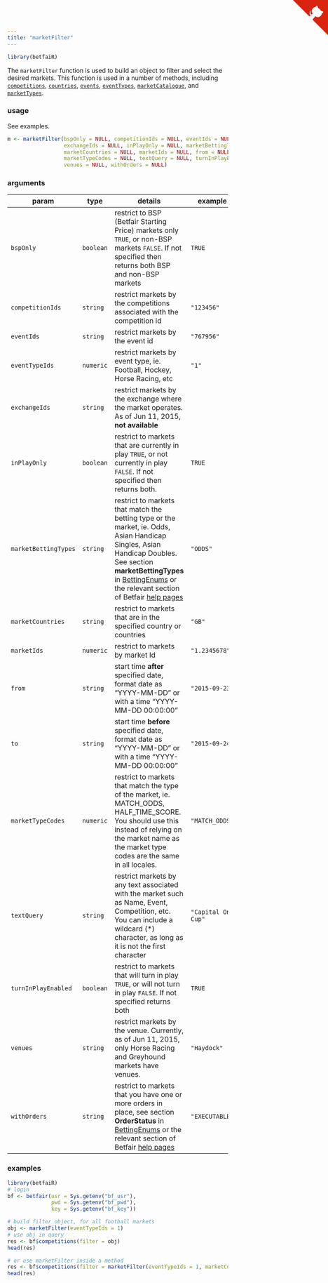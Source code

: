 ```yaml
---
title: "marketFilter"
---
```


```r
library(betfaiR)
```
The `marketFilter` function is used to build an object to filter and select the desired markets.  This function is used in a number of methods, including [`competitions`](methods_competitions.html), [`countries`](methods_countries.html), [`events`](methods_events.html), [`eventTypes`](methods_eventTypes.html), [`marketCatalogue`](methods_marketCatalogue.html), and [`marketTypes`](methods_marketTypes.html).

### usage

See examples.

```r
m <- marketFilter(bspOnly = NULL, competitionIds = NULL, eventIds = NULL, eventTypeIds = NULL,
                  exchangeIds = NULL, inPlayOnly = NULL, marketBettingTypes = NULL,
                  marketCountries = NULL, marketIds = NULL, from = NULL, to = NULL,
                  marketTypeCodes = NULL, textQuery = NULL, turnInPlayEnabled = NULL,
                  venues = NULL, withOrders = NULL)
```

### arguments

param | type | details                                            | example
------|------|----------------------------------------------------|-------------
`bspOnly` | `boolean` | restrict to BSP (Betfair Starting Price) markets only `TRUE`, or non-BSP markets `FALSE`.  If not specified then returns both BSP and non-BSP markets | `TRUE`
`competitionIds` | `string` | restrict markets by the competitions associated with the competition id | `"123456"`
`eventIds` | `string` | restrict markets by the event id | `"767956"`
`eventTypeIds` | `numeric` | restrict markets by event type, ie. Football, Hockey, Horse Racing, etc | `"1"`
`exchangeIds` | `string` | restrict markets by the exchange where the market operates.  As of Jun 11, 2015, **not available** |
`inPlayOnly` | `boolean` | restrict to markets that are currently in play `TRUE`, or not currently in play `FALSE`.  If not specified then returns both. | `TRUE`
`marketBettingTypes` | `string` | restrict to markets that match the betting type or the market, ie. Odds, Asian Handicap Singles, Asian Handicap Doubles.  See section **marketBettingTypes** in [BettingEnums](betting_enums.html) or the relevant section of Betfair [help pages](https://api.developer.betfair.com/services/webapps/docs/display/1smk3cen4v3lu3yomq5qye0ni/Betting+Enums#MarketBettingType) | `"ODDS"`
`marketCountries` | `string` | restrict to markets that are in the specified country or countries | `"GB"`
`marketIds` | `numeric` | restrict to markets by market Id | `"1.2345678"`
`from` | `string` | start time **after** specified date, format date as "YYYY-MM-DD" or with a time "YYYY-MM-DD 00:00:00" | `"2015-09-23"`
`to` | `string` | start time **before** specified date, format date as "YYYY-MM-DD" or with a time "YYYY-MM-DD 00:00:00" | `"2015-09-24"`
`marketTypeCodes` | `numeric` | restrict to markets that match the type of the market, ie. MATCH_ODDS, HALF_TIME_SCORE.  You should use this instead of relying on the market name as the market type codes are the same in all locales. | `"MATCH_ODDS"`
`textQuery` | `string` | restrict markets by any text associated with the market such as Name, Event, Competition, etc.  You can include a wildcard (\*) character, as long as it is not the first character | `"Capital One Cup"`
`turnInPlayEnabled` | `boolean` | restrict to markets that will turn in play `TRUE`, or will not turn in play `FALSE`.  If not specified returns both | `TRUE`
`venues` | `string` | restrict markets by the venue.  Currently, as of Jun 11, 2015, only Horse Racing and Greyhound markets have venues. | `"Haydock"`
`withOrders` | `string` | restrict to markets that you have one or more orders in place, see section **OrderStatus** in [BettingEnums](betting_enums.html) or the relevant section of Betfair [help pages](https://api.developer.betfair.com/services/webapps/docs/display/1smk3cen4v3lu3yomq5qye0ni/Betting+Enums#OrderStatus) | `"EXECUTABLE"`

### examples

```r
library(betfaiR)
# login
bf <- betfair(usr = Sys.getenv("bf_usr"),
              pwd = Sys.getenv("bf_pwd"),
              key = Sys.getenv("bf_key"))

# build filter object, for all football markets
obj <- marketFilter(eventTypeIds = 1)
# use obj in query
res <- bf$competitions(filter = obj)
head(res)

# or use marketFilter inside a method
res <- bf$competitions(filter = marketFilter(eventTypeIds = 1, marketCountries = "GB"))
head(res)
```

<a href="https://github.com/durtal/betfaiR" class="github-corner"><svg width="80" height="80" viewBox="0 0 250 250" style="fill:#d9230f; color:#fcfcfc; position: absolute; top: 0; border: 0; right: 0;"><path d="M0,0 L115,115 L130,115 L142,142 L250,250 L250,0 Z"></path><path d="M128.3,109.0 C113.8,99.7 119.0,89.6 119.0,89.6 C122.0,82.7 120.5,78.6 120.5,78.6 C119.2,72.0 123.4,76.3 123.4,76.3 C127.3,80.9 125.5,87.3 125.5,87.3 C122.9,97.6 130.6,101.9 134.4,103.2" fill="currentColor" style="transform-origin: 130px 106px;" class="octo-arm"></path><path d="M115.0,115.0 C114.9,115.1 118.7,116.5 119.8,115.4 L133.7,101.6 C136.9,99.2 139.9,98.4 142.2,98.6 C133.8,88.0 127.5,74.4 143.8,58.0 C148.5,53.4 154.0,51.2 159.7,51.0 C160.3,49.4 163.2,43.6 171.4,40.1 C171.4,40.1 176.1,42.5 178.8,56.2 C183.1,58.6 187.2,61.8 190.9,65.4 C194.5,69.0 197.7,73.2 200.1,77.6 C213.8,80.2 216.3,84.9 216.3,84.9 C212.7,93.1 206.9,96.0 205.4,96.6 C205.1,102.4 203.0,107.8 198.3,112.5 C181.9,128.9 168.3,122.5 157.7,114.1 C157.9,116.9 156.7,120.9 152.7,124.9 L141.0,136.5 C139.8,137.7 141.6,141.9 141.8,141.8 Z" fill="currentColor" class="octo-body"></path></svg></a><style>.github-corner:hover .octo-arm{animation:octocat-wave 560ms ease-in-out}@keyframes octocat-wave{0%,100%{transform:rotate(0)}20%,60%{transform:rotate(-25deg)}40%,80%{transform:rotate(10deg)}}@media (max-width:500px){.github-corner:hover .octo-arm{animation:none}.github-corner .octo-arm{animation:octocat-wave 560ms ease-in-out}}</style>

